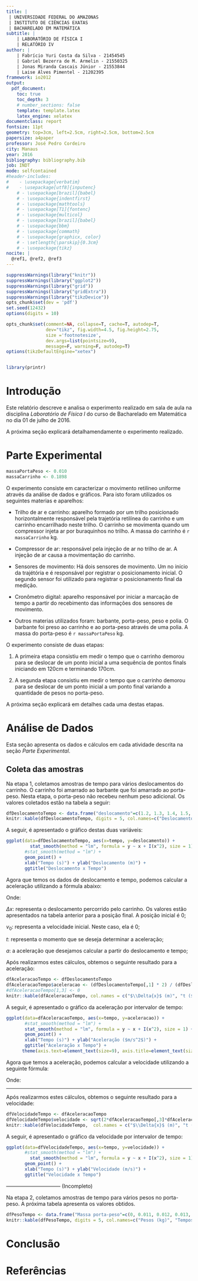 ```yaml
---
title: |
 | UNIVERSIDADE FEDERAL DO AMAZONAS
 | INSTITUTO DE CIÊNCIAS EXATAS
 | BACHARELADO EM MATEMÁTICA
subtitle: | 
    | LABORATÓRIO DE FÍSICA I
    | RELATÓRIO IV
author: | 
    | Fabrício Yuri Costa da Silva - 21454545
    | Gabriel Bezerra de M. Armelin - 21550325
    | Jonas Miranda Cascais Júnior - 21553844
    | Laise Alves Pimentel - 21202395
framework: io2012
output: 
  pdf_document:
    toc: true
    toc_depth: 3
    # number_sections: false
    template: template.latex
    latex_engine: xelatex
documentclass: report
fontsize: 11pt
geometry: top=3cm, left=2.5cm, right=2.5cm, bottom=2.5cm
papersize: a4paper
professor: José Pedro Cordeiro
city: Manaus
year: 2016
bibliography: bibliography.bib
job: INDT
mode: selfcontained
#header-includes: 
#    - \usepackage{verbatim}
#    - \usepackage[utf8]{inputenc}
    # - \usepackage[brazil]{babel}
    # - \usepackage{indentfirst}  
    # - \usepackage{mathtools}       
    # - \usepackage[T1]{fontenc}     
    # - \usepackage{multicol}
    # - \usepackage[brazil]{babel}
    # - \usepackage{bbm}
    # - \usepackage{commath}
    # - \usepackage{graphicx, color}
    # - \setlength{\parskip}{0.3cm}
    # - \usepackage{tikz}
nocite: | 
  @ref1, @ref2, @ref3
---
```



```r
suppressWarnings(library("knitr"))
suppressWarnings(library("ggplot2"))
suppressWarnings(library("grid"))
suppressWarnings(library("gridExtra"))
suppressWarnings(library("tikzDevice"))
opts_chunk$set(dev = 'pdf')
set.seed(12432) 
options(digits = 10) 

opts_chunk$set(comment=NA, collapse=T, cache=T, autodep=T,
               dev="tikz", fig.width=4.5, fig.height=2.75,
               size ='footnotesize',
               dev.args=list(pointsize=9),
               message=F, warning=F, autodep=T)
options(tikzDefaultEngine="xetex")


library(printr)
```


Introdução
===================

Este relatório descreve e analisa o experimento realizado em sala de aula na disciplina *Laboratório de Física I* do curso de Bacharelado em Matemática no dia 01 de julho de 2016.

A próxima seção explicará detalhamendamente o experimento realizado.

Parte Experimental
====================

```r
massaPortaPeso <- 0.010
massaCarrinho <- 0.1898
```

O experimento consiste em caracterizar o movimento retilíneo uniforme através da análise de dados e gráficos. Para isto foram utilizados os seguintes materias e aparelhos:

* Trilho de ar e carrinho: aparelho formado por um trilho posicionado horizontalmente responsável pela trajetória retilínea do carrinho e um carrinho encarrilhado neste trilho. O carrinho se movimenta quando um compressor injeta ar por buraquinhos no trilho. A massa do carrinho é `r massaCarrinho` kg.

* Compressor de ar: responsável pela injeção de ar no trilho de ar. A injeção de ar causa a movimentação do carrinho.

* Sensores de movimento: Há dois sensores de movimento. Um no início da trajétória e é responsável por registrar o posicionamento inicial. O segundo sensor foi utilizado para registrar o posicionamento final da medição.

* Cronômetro digital: aparelho responsável por iniciar a marcação de tempo a partir do recebimento das informações dos sensores de movimento.

* Outros materias utilizados foram: barbante, porta-peso, peso e polia. O barbante foi preso ao carrinho e ao porta-peso através de uma polia. A massa do porta-peso é `r massaPortaPeso` kg.

O experimento consiste de duas etapas:

1. A primeira etapa consistiu em medir o tempo que o carrinho demorou para se deslocar de um ponto inicial a uma sequência de pontos finals iniciando em 120cm e terminando 170cm.

2. A segunda etapa consistiu em medir o tempo que o carrinho demorou para se deslocar de um ponto inicial a um ponto final variando a quantidade de pesos no porta-peso.



A próxima seção explicará em detalhes cada uma destas etapas.


Análise de Dados
====================

Esta seção apresenta os dados e cálculos em cada atividade descrita na seção *Parte Experimental*.

## Coleta das amostras

Na etapa 1, coletamos amostras de tempo para vários deslocamentos do carrinho. O carrinho foi amarrado ao barbante que foi amarrado ao porta-peso. Nesta etapa, o porta-peso não recebeu nenhum peso adicional. Os valores coletados estão na tabela a seguir:

```r
dfDeslocamentoTempo <- data.frame("deslocamento"=c(1.2, 1.3, 1.4, 1.5, 1.6, 1.7), "tempo"=c(1.077, 1.321, 1.533, 1.7, 1.853, 2.013))
knitr::kable(dfDeslocamentoTempo, digits = 5, col.names=c("Deslocamentos (m)", "Tempos (s)"), caption = 'Amostras dos deslocamentos e tempos de duração.')
```

A seguir, é apresentado o gráfico destas duas variáveis:

```r
ggplot(data=dfDeslocamentoTempo, aes(x=tempo, y=deslocamento)) +
         stat_smooth(method = "lm", formula = y ~ x + I(x^2), size = 1) +
       #stat_smooth(method = "lm") +
       geom_point() +
       xlab("Tempo (s)") + ylab("Deslocamento (m)") +
       ggtitle("Deslocamento x Tempo")

```

Agora que temos os dados de deslocamento e tempo, podemos calcular a aceleração utilizando a fórmula abaixo:

\begin{align}\label{eq:aceleracao}
\Delta{x} =  + v_0t + \frac{1}{2}at^2
\end{align}

Onde: 

$\Delta{x}$: representa o deslocamento percorrido pelo carrinho. Os valores estão apresentados na tabela anterior para a posição final. A posição inicial é 0;

$v_0$: representa a velocidade inicial. Neste caso, ela é 0;

$t$: representa o momento que se deseja determinar a aceleração;

$a$: a aceleração que desejamos calcular a partir do deslocamento e tempo;

Após realizarmos estes cálculos, obtemos o seguinte resultado para a aceleração:

```r
dfAceleracaoTempo <- dfDeslocamentoTempo
dfAceleracaoTempo$aceleracao <- (dfDeslocamentoTempo[,1] * 2) / (dfDeslocamentoTempo[,2]^2)
#dfAceleracaoTempo[1,3] <- 0
knitr::kable(dfAceleracaoTempo, col.names = c("$\\Delta{x}$ (m)", "t ($s$)", "a ($m/s^2$)"), caption = 'Aceleração X Tempo')
```

A seguir, é apresentado o gráfico da aceleração por intervalor de tempo:


```r
ggplot(data=dfAceleracaoTempo, aes(x=tempo, y=aceleracao)) +
       #stat_smooth(method = "lm") +
       stat_smooth(method = "lm", formula = y ~ x + I(x^2), size = 1) +
       geom_point() +
       xlab("Tempo (s)") + ylab("Aceleração ($m/s^2$)") +
       ggtitle("Aceleração x Tempo") + 
      theme(axis.text=element_text(size=9), axis.title=element_text(size=10))
```


Agora que temos a aceleração, podemos calcular a velocidade utilizando a seguinte fórmula:

\begin{align}\label{eq:velocidade}
v^2 = v_0{^2} + 2a\Delta{x}
\end{align}

Onde:

---------


Após realizarmos estes cálculos, obtemos o seguinte resultado para a velocidade:
```r
dfVelocidadeTempo <- dfAceleracaoTempo
dfVelocidadeTempo$velocidade <- sqrt(2*dfAceleracaoTempo[,3]*dfAceleracaoTempo[,1])
knitr::kable(dfVelocidadeTempo,  col.names = c("$\\Delta{x}$ (m)", "t ($s$)", "a ($m/s^2$)", "v (m/s)"), caption = 'Velocidade m/s')
```

A seguir, é apresentado o gráfico da velocidade por intervalor de tempo:

```r
ggplot(data=dfVelocidadeTempo, aes(x=tempo, y=velocidade)) +
       #stat_smooth(method = "lm") +
         stat_smooth(method = "lm", formula = y ~ x + I(x^2), size = 1) +
       geom_point() +
       xlab("Tempo (s)") + ylab("Velocidade (m/s)") +
       ggtitle("Velocidade x Tempo")
```

-------------------------------- (Incompleto)

Na etapa 2, coletamos amostras de tempo para vários pesos no porta-peso. A próxima tabela apresenta os valores obtidos.

```r
dfPesoTempo <- data.frame("Massa porta-peso"=c(0, 0.011, 0.012, 0.013, 0.014, 0.015, 0.016, 0.017), "tempo"=c(0, 1.181, 1.123, 1.060, 0.9979, 0.9737, 0.9270, 0.9166))
knitr::kable(dfPesoTempo, digits = 5, col.names=c("Pesos (kg)", "Tempos (s)"), caption = 'Amostras dos pesos e tempos de duração.')
```

Conclusão
====================



Referências
====================